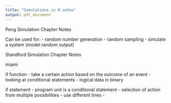 ```yaml
---
title: "Simulations in R notes"
output: pdf_document
---
```


Peng Simulation Chapter Notes 

Can be used for: 
- random number generation
- random sampling 
- simulate a system (model random output)

Standford Simulation Chapter Notes 

miami

if function 
- take a certain action based on the outcome of an event
- looking at conditional statements
- logical data in binary 

if statement 
- program unit is a conditional statement 
- selection of action from multiple possibilities 
- use different lines 
- 